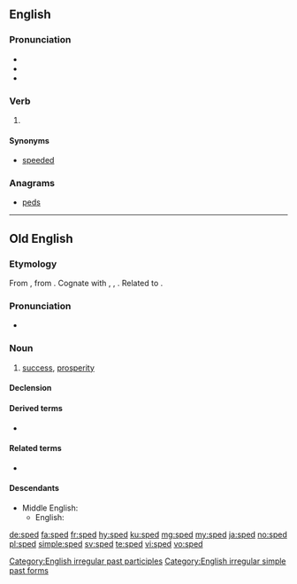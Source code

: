 ==English==

===Pronunciation===
* {{IPA|/spɛd/|lang=en}}<!--, {{SAMPA|/'/}} please fix this-->
* {{audio|En-us-sped.ogg|Audio (US)|lang=en}}
* {{rhymes|ɛd|lang=en}}

===Verb===
{{head|en|verb form}}

# {{en-past of|speed}}

====Synonyms====
* [[speeded]]

===Anagrams===
* [[peds#English|peds]]

[[Category:English irregular past participles]]
[[Category:English irregular simple past forms]]

----

==Old English==

===Etymology===
From {{inh|ang|gem-pro|*spōdiz||prosperity, success}}, from {{etyl|ine-pro|ang}} {{m|ine-pro|*spē-/sphē-||to succeed, turn out well}}. Cognate with {{etyl|osx|-}} {{m|osx|spōd||success, prosperity}}, {{etyl|nl|-}} {{m|nl|spoed}}, {{etyl|goh|-}} {{m|goh|spuot||success, progress, being}}. Related to {{l|ang|spōwan}}.

===Pronunciation===
* {{IPA|/speːd/|lang=ang}}

===Noun===
{{ang-noun|head=spēd|f}}

# [[success]], [[prosperity]]

====Declension====
{{ang-decl-noun-i-f|sped|alt1=spēd}}

====Derived terms====
* {{l|ang|sc=Latinx|spēdiġ}}

====Related terms====
* {{l|ang|spēdan}}

====Descendants====
* Middle English: {{l|enm|spede}}
** English: {{l|en|speed}}

[[de:sped]]
[[fa:sped]]
[[fr:sped]]
[[hy:sped]]
[[ku:sped]]
[[mg:sped]]
[[my:sped]]
[[ja:sped]]
[[no:sped]]
[[pl:sped]]
[[simple:sped]]
[[sv:sped]]
[[te:sped]]
[[vi:sped]]
[[vo:sped]]